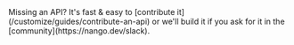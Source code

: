 <Tip>
    Missing an API? It's fast & easy to [contribute it](/customize/guides/contribute-an-api) or we'll build it if you ask for
    it in the [community](https://nango.dev/slack).
</Tip>

<CardGroup cols={4}>
    <Card title="Anrok" href="/integrations/all/anrok" color="#68a063" />
    <Card title="BoldSign" href="/integrations/all/boldsign" color="#68a063" />
    <Card title="Datev" href="/integrations/all/datev" color="#68a063" />
    <Card title="DocuSign" href="/integrations/all/docusign" color="#68a063" />
    <Card title="PandaDoc" href="/integrations/all/pandadoc" color="#68a063" />
    <Card title="Signnow" href="/integrations/all/signnow" color="#68a063" />
</CardGroup>
